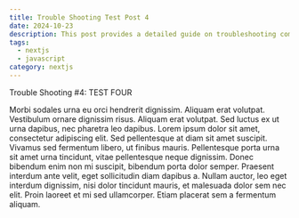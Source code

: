 ```yaml
---
title: Trouble Shooting Test Post 4
date: 2024-10-23
description: This post provides a detailed guide on troubleshooting common issues in the application, including step-by-step solutions and best practices.
tags:
  - nextjs
  - javascript
category: nextjs
---
```


Trouble Shooting #4: TEST FOUR

Morbi sodales urna eu orci hendrerit dignissim. Aliquam erat volutpat. Vestibulum ornare dignissim risus. Aliquam erat volutpat. Sed luctus ex ut urna dapibus, nec pharetra leo dapibus. Lorem ipsum dolor sit amet, consectetur adipiscing elit. Sed pellentesque at diam sit amet suscipit. Vivamus sed fermentum libero, ut finibus mauris. Pellentesque porta urna sit amet urna tincidunt, vitae pellentesque neque dignissim. Donec bibendum enim non mi suscipit, bibendum porta dolor semper. Praesent interdum ante velit, eget sollicitudin diam dapibus a. Nullam auctor, leo eget interdum dignissim, nisi dolor tincidunt mauris, et malesuada dolor sem nec elit. Proin laoreet et mi sed ullamcorper. Etiam placerat sem a fermentum aliquam.
